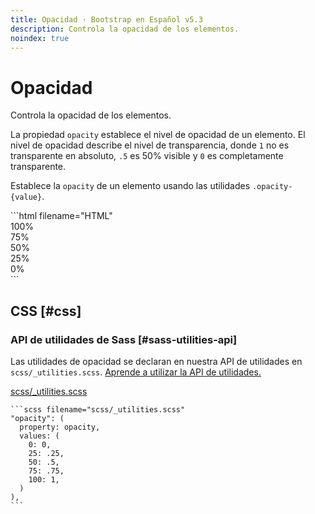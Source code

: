 ```yaml
---
title: Opacidad · Bootstrap en Español v5.3
description: Controla la opacidad de los elementos.
noindex: true
---
```


# Opacidad

Controla la opacidad de los elementos.

La propiedad `opacity` establece el nivel de opacidad de un elemento. El nivel de opacidad describe el nivel de transparencia, donde `1` no es transparente en absoluto, `.5` es 50% visible y `0` es completamente transparente.

Establece la `opacity` de un elemento usando las utilidades `.opacity-{value}`.

<DemoIframe path="/demos/bootstrap/5.3/utilities/opacity/index.html">
    ```html filename="HTML"
    <div class="opacity-100 p-3 m-2 bg-primary text-light fw-bold rounded">100%</div>
    <div class="opacity-75 p-3 m-2 bg-primary text-light fw-bold rounded">75%</div>
    <div class="opacity-50 p-3 m-2 bg-primary text-light fw-bold rounded">50%</div>
    <div class="opacity-25 p-3 m-2 bg-primary text-light fw-bold rounded">25%</div>
    <div class="opacity-0 p-3 m-2 bg-primary text-light fw-bold rounded">0%</div>
    ```
</DemoIframe>

CSS [#css]
-----------

### API de utilidades de Sass [#sass-utilities-api]

Las utilidades de opacidad se declaran en nuestra API de utilidades en `scss/_utilities.scss`. [Aprende a utilizar la API de utilidades.](/bootstrap/5.3/utilities/api/#using-the-api)

[scss/_utilities.scss](https://github.com/twbs/bootstrap/blob/v5.3.2/scss/_utilities.scss)

    ```scss filename="scss/_utilities.scss"
    "opacity": (
      property: opacity,
      values: (
        0: 0,
        25: .25,
        50: .5,
        75: .75,
        100: 1,
      )
    ),
    ```